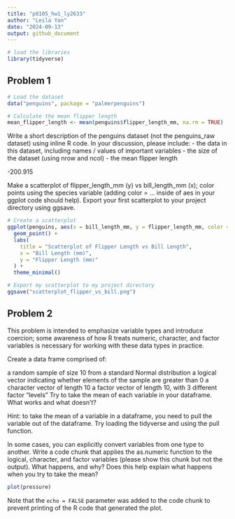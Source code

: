 ```yaml
---
title: "p8105_hw1_ly2633"
author: "Leila Yan"
date: "2024-09-13"
output: github_document
---
```


```r
# load the libraries
library(tidyverse)
```


## Problem 1
```r
# Load the dataset
data("penguins", package = "palmerpenguins")

# Calculate the mean flipper length
mean_flipper_length <- mean(penguins$flipper_length_mm, na.rm = TRUE)
```

Write a short description of the penguins dataset (not the penguins_raw dataset) using inline R code. In your discussion, please include:
- the data in this dataset, including names / values of important variables
- the size of the dataset (using nrow and ncol)
- the mean flipper length

-200.915

Make a scatterplot of flipper_length_mm (y) vs bill_length_mm (x); color points using the species variable (adding color = ... inside of aes in your ggplot code should help).
Export your first scatterplot to your project directory using ggsave.

```r
# Create a scatterplot
ggplot(penguins, aes(x = bill_length_mm, y = flipper_length_mm, color = species)) +
  geom_point() +
  labs(
    title = "Scatterplot of Flipper Length vs Bill Length",
    x = "Bill Length (mm)",
    y = "Flipper Length (mm)"
  ) +
  theme_minimal()

# Export my scatterplot to my project directory
ggsave("scatterplot_flipper_vs_bill.png")
```






## Problem 2

This problem is intended to emphasize variable types and introduce coercion; some awareness of how R treats numeric, character, and factor variables is necessary for working with these data types in practice.

Create a data frame comprised of:

a random sample of size 10 from a standard Normal distribution
a logical vector indicating whether elements of the sample are greater than 0
a character vector of length 10
a factor vector of length 10, with 3 different factor “levels”
Try to take the mean of each variable in your dataframe. What works and what doesn’t?



Hint: to take the mean of a variable in a dataframe, you need to pull the variable out of the dataframe. Try loading the tidyverse and using the pull function.

In some cases, you can explicitly convert variables from one type to another. Write a code chunk that applies the as.numeric function to the logical, character, and factor variables (please show this chunk but not the output). What happens, and why? Does this help explain what happens when you try to take the mean?



```r
plot(pressure)
```

Note that the `echo = FALSE` parameter was added to the code chunk to prevent printing of the R code that generated the plot.
